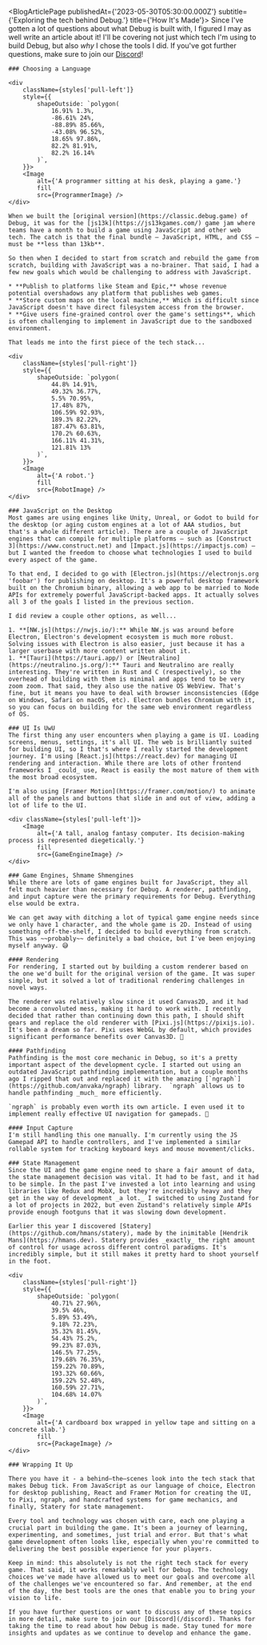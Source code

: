


<BlogArticlePage
	publishedAt={'2023-05-30T05:30:00.000Z'}
	subtitle={'Exploring the tech behind Debug.'}
	title={'How It\'s Made'}>
	Since I've gotten a lot of questions about what Debug is built with, I figured I may as well write an article about it! I'll be covering not just which tech I\'m using to build Debug, but also _why_ I chose the tools I did. If you've got further questions, make sure to join our [Discord](/discord)!

	### Choosing a Language

	<div
		className={styles['pull-left']}
		style={{
			shapeOutside: `polygon(
				16.91% 1.3%,
				-86.61% 24%,
				-88.89% 85.66%,
				-43.08% 96.52%,
				18.65% 97.86%,
				82.2% 81.91%,
				82.2% 16.14%
			)`,
		}}>
		<Image
			alt={'A programmer sitting at his desk, playing a game.'}
			fill
			src={ProgrammerImage} />
	</div>

	When we built the [original version](https://classic.debug.game) of Debug, it was for the [js13k](https://js13kgames.com/) game jam where teams have a month to build a game using JavaScript and other web tech. The catch is that the final bundle — JavaScript, HTML, and CSS — must be **less than 13kb**.

	So then when I decided to start from scratch and rebuild the game from scratch, building with JavaScript was a no-brainer. That said, I had a few new goals which would be challenging to address with JavaScript.

	* **Publish to platforms like Steam and Epic,** whose revenue potential overshadows any platform that publishes web games.
	* **Store custom maps on the local machine,** Which is difficult since JavaScript doesn't have direct filesystem access from the browser.
	* **Give users fine-grained control over the game's settings**, which is often challenging to implement in JavaScript due to the sandboxed environment.

	That leads me into the first piece of the tech stack...

	<div
		className={styles['pull-right']}
		style={{
			shapeOutside: `polygon(
				44.8% 14.91%,
				49.32% 36.77%,
				5.5% 70.95%,
				17.48% 87%,
				106.59% 92.93%,
				189.3% 82.22%,
				187.47% 63.81%,
				170.2% 60.63%,
				166.11% 41.31%,
				121.81% 13%
			)`,
		}}>
		<Image
			alt={'A robot.'}
			fill
			src={RobotImage} />
	</div>

	### JavaScript on the Desktop
	Most games are using engines like Unity, Unreal, or Godot to build for the desktop (or aging custom engines at a lot of AAA studios, but that's a whole different article). There are a couple of JavaScript engines that can compile for multiple platforms — such as [Construct 3](https://www.construct.net) and [Impact.js](https://impactjs.com) — but I wanted the freedom to choose what technologies I used to build every aspect of the game.

	To that end, I decided to go with [Electron.js](https://electronjs.org 'foobar') for publishing on desktop. It's a powerful desktop framework built on the Chromium binary, allowing a web app to be married to Node APIs for extremely powerful JavaScript-backed apps. It actually solves all 3 of the goals I listed in the previous section.

	I did review a couple other options, as well...

	1. **[NW.js](https://nwjs.io/):** While NW.js was around before Electron, Electron's development ecosystem is much more robust. Solving issues with Electron is also easier, just because it has a larger userbase with more content written about it.
	1. **[Tauri](https://tauri.app/) or [Neutralino](https://neutralino.js.org/):** Tauri and Neutralino are really interesting. They're written in Rust and C (respectively), so the overhead of building with them is minimal and apps tend to be very zoom zoom. That said, they also use the native OS WebView. That's fine, but it means you have to deal with browser inconsistencies (Edge on Windows, Safari on macOS, etc). Electron bundles Chromium with it, so you can focus on building for the same web environment regardless of OS.

	### UI Is UwU
	The first thing any user encounters when playing a game is UI. Loading screens, menus, settings, it's all UI. The web is brilliantly suited for building UI, so I that's where I really started the development journey. I'm using [React.js](https://react.dev) for managing UI rendering and interaction. While there are lots of other frontend frameworks I _could_ use, React is easily the most mature of them with the most broad ecosystem.

	I'm also using [Framer Motion](https://framer.com/motion/) to animate all of the panels and buttons that slide in and out of view, adding a lot of life to the UI.

	<div className={styles['pull-left']}>
		<Image
			alt={'A tall, analog fantasy computer. Its decision-making process is represented diegetically.'}
			fill
			src={GameEngineImage} />
	</div>

	### Game Engines, Shmame Shmengines
	While there are lots of game engines built for JavaScript, they all felt much heavier than necessary for Debug. A renderer, pathfinding, and input capture were the primary requirements for Debug. Everything else would be extra.

	We can get away with ditching a lot of typical game engine needs since we only have 1 character, and the whole game is 2D. Instead of using something off-the-shelf, I decided to build everything from scratch. This was ~~probably~~ definitely a bad choice, but I've been enjoying myself anyway. 😅

	#### Rendering
	For rendering, I started out by building a custom renderer based on the one we'd built for the original version of the game. It was super simple, but it solved a lot of traditional rendering challenges in novel ways.

	The renderer was relatively slow since it used Canvas2D, and it had become a convoluted mess, making it hard to work with. I recently decided that rather than continuing down this path, I should shift gears and replace the old renderer with [Pixi.js](https://pixijs.io). It's been a dream so far. Pixi uses WebGL by default, which provides significant performance benefits over Canvas3D. 🤩

	#### Pathfinding
	Pathfinding is the most core mechanic in Debug, so it's a pretty important aspect of the development cycle. I started out using an outdated JavaScript pathfinding implementation, but a couple months ago I ripped that out and replaced it with the amazing [`ngraph`](https://github.com/anvaka/ngraph) library.  `ngraph` allows us to handle pathfinding _much_ more efficiently.

	`ngraph` is probably even worth its own article. I even used it to implement really effective UI navigation for gamepads. 👀

	#### Input Capture
	I'm still handling this one manually. I'm currently using the JS Gamepad API to handle controllers, and I've implemented a similar rollable system for tracking keyboard keys and mouse movement/clicks.

	### State Management
	Since the UI and the game engine need to share a fair amount of data, the state management decision was vital. It had to be fast, and it had to be simple. In the past I've invested a lot into learning and using libraries like Redux and MobX, but they're incredibly heavy and they get in the way of development _a lot._ I switched to using Zustand for a lot of projects in 2022, but even Zustand's relatively simple APIs provide enough footguns that it was slowing down development.

	Earlier this year I discovered [Statery](https://github.com/hmans/statery), made by the inimitable [Hendrik Mans](https://hmans.dev). Statery provides _exactly_ the right amount of control for usage across different control paradigms. It's incredibly simple, but it still makes it pretty hard to shoot yourself in the foot.

	<div
		className={styles['pull-right']}
		style={{
			shapeOutside: `polygon(
				40.71% 27.96%,
				39.5% 46%,
				5.89% 53.49%,
				9.18% 72.23%,
				35.32% 81.45%,
				54.43% 75.2%,
				99.23% 87.03%,
				146.5% 77.25%,
				179.68% 76.35%,
				159.22% 70.89%,
				193.32% 60.66%,
				159.22% 52.48%,
				160.59% 27.71%,
				104.68% 14.07%
			)`,
		}}>
		<Image
			alt={'A cardboard box wrapped in yellow tape and sitting on a concrete slab.'}
			fill
			src={PackageImage} />
	</div>

	### Wrapping It Up

	There you have it - a behind–the–scenes look into the tech stack that makes Debug tick. From JavaScript as our language of choice, Electron for desktop publishing, React and Framer Motion for creating the UI, to Pixi, ngraph, and handcrafted systems for game mechanics, and finally, Statery for state management.

	Every tool and technology was chosen with care, each one playing a crucial part in building the game. It's been a journey of learning, experimenting, and sometimes, just trial and error. But that's what game development often looks like, especially when you're committed to delivering the best possible experience for your players.

	Keep in mind: this absolutely is not the right tech stack for every game. That said, it works remarkably well for Debug. The technology choices we've made have allowed us to meet our goals and overcome all of the challenges we've encountered so far. And remember, at the end of the day, the best tools are the ones that enable you to bring your vision to life.

	If you have further questions or want to discuss any of these topics in more detail, make sure to join our [Discord](/discord). Thanks for taking the time to read about how Debug is made. Stay tuned for more insights and updates as we continue to develop and enhance the game.
</BlogArticlePage>
